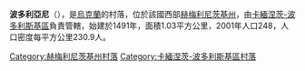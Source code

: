 {{coord|48|44|55|N|26|13|57|E|scale:100000|display=title}}

'''波多利亞尼'''（{{lang-uk|Подоляни}}），是[[烏克蘭|烏克蘭]]的村落，位於該國西部[[赫梅利尼茨基州|赫梅利尼茨基州]]，由[[卡緬涅茨-波多利斯基區|卡緬涅茨-波多利斯基區]]負責管轄，始建於1491年，面積1.03平方公里，2001年人口248，人口密度每平方公里230.9人。

{{DEFAULTSORT:Подоляни}}
[[Category:赫梅利尼茨基州村落|Category:赫梅利尼茨基州村落]]
[[Category:卡緬涅茨-波多利斯基區村落|Category:卡緬涅茨-波多利斯基區村落]]


{{Khmelnytskyi-geo-stub}}